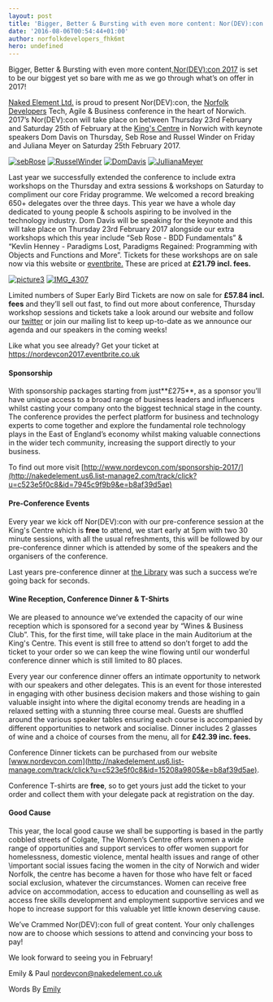 ```yaml
---
layout: post
title: 'Bigger, Better & Bursting with even more content: Nor(DEV):con 2017!'
date: '2016-08-06T00:54:44+01:00'
author: norfolkdevelopers_fhk6mt
hero: undefined
---
```




Bigger, Better & Bursting with even more content,[Nor(DEV):con 2017](http://nakedelement.us6.list-manage.com/track/click?u=c523e5f0c8&id=2e9137134a&e=b8af39d5ae) is set to be our biggest yet so bare with me as we go through what’s on offer in 2017!



[Naked Element Ltd.](http://nakedelement.us6.list-manage.com/track/click?u=c523e5f0c8&id=5f243ade84&e=b8af39d5ae) is proud to present Nor(DEV):con, the [Norfolk Developers](http://nakedelement.us6.list-manage.com/track/click?u=c523e5f0c8&id=6dd9b6ec44&e=b8af39d5ae) Tech, Agile & Business conference in the heart of Norwich. 2017’s Nor(DEV):con will take place on between Thursday 23rd February and Saturday 25th of February at the [King's Centre](http://nakedelement.us6.list-manage.com/track/click?u=c523e5f0c8&id=bfd15b193b&e=b8af39d5ae) in Norwich with keynote speakers Dom Davis on Thursday, Seb Rose and Russel Winder on Friday and Juliana Meyer on Saturday 25th February 2017.



[![sebRose](http://www.nordevcon.com/wp-content/uploads/2015/03/sebRose.jpg)](http://www.nordevcon.com/wp-content/uploads/2015/03/sebRose.jpg) [![RusselWinder](http://www.nordevcon.com/wp-content/uploads/2015/03/RusselWinder.jpg)](http://www.nordevcon.com/wp-content/uploads/2015/03/RusselWinder.jpg) [![DomDavis](http://www.nordevcon.com/wp-content/uploads/2015/03/DomDavis.jpg)](http://www.nordevcon.com/wp-content/uploads/2015/03/DomDavis.jpg) [![JullianaMeyer](http://www.nordevcon.com/wp-content/uploads/2016/08/JullianaMeyer-300x300.jpeg)](http://www.nordevcon.com/wp-content/uploads/2016/08/JullianaMeyer.jpeg)



Last year we successfully extended the conference to include extra workshops on the Thursday and extra sessions & workshops on Saturday to compliment our core Friday programme. We welcomed a record breaking 650+ delegates over the three days. This year we have a whole day dedicated to young people & schools aspiring to be involved in the technology industry. Dom Davis will be speaking for the keynote and this will take place on Thursday 23rd February 2017 alongside our extra workshops which this year include “Seb Rose - BDD Fundamentals” & “Kevlin Henney - Paradigms Lost, Paradigms Regained: Programming with Objects and Functions and More”. Tickets for these workshops are on sale now via this website or [eventbrite.](https://nordevcon2017.eventbrite.co.uk) These are priced at **£21.79 incl. fees.**





[![picture3](http://www.nordevcon.com/wp-content/uploads/2014/11/picture3-300x300.png)](http://www.nordevcon.com/wp-content/uploads/2014/11/picture3.png) [![IMG_4307](http://www.nordevcon.com/wp-content/uploads/2016/03/IMG_4307-300x200.jpg)](http://www.nordevcon.com/wp-content/uploads/2016/03/IMG_4307.jpg)

Limited numbers of Super Early Bird Tickets are now on sale for **£57.84 incl. fees** and they’ll sell out fast, to find out more about conference, Thursday workshop sessions and tickets take a look around our website and follow our [twitter](https://twitter.com/NorDevCon) or join our mailing list to keep up-to-date as we announce our agenda and our speakers in the coming weeks!

Like what you see already? Get your ticket at <https://nordevcon2017.eventbrite.co.uk>

#### **Sponsorship**

With sponsorship packages starting from just**£275**, as a sponsor you’ll have unique access to a broad range of business leaders and influencers whilst casting your company onto the biggest technical stage in the county. The conference provides the perfect platform for business and technology experts to come together and explore the fundamental role technology plays in the East of England’s economy whilst making valuable connections in the wider tech community, increasing the support directly to your business.

To find out more visit [http://www.nordevcon.com/sponsorship-2017/](http://nakedelement.us6.list-manage2.com/track/click?u=c523e5f0c8&id=7945c9f9b9&e=b8af39d5ae)

#### **Pre-Conference Events**

Every year we kick off Nor(DEV):con with our pre-conference session at the King's Centre which is **free** to attend, we start early at 5pm with two 30 minute sessions, with all the usual refreshments, this will be followed by our pre-conference dinner which is attended by some of the speakers and the organisers of the conference.

Last years pre-conference dinner at [the Library](http://nakedelement.us6.list-manage.com/track/click?u=c523e5f0c8&id=3b706d7d55&e=b8af39d5ae) was such a success we’re going back for seconds.



#### **Wine Reception, Conference Dinner & T-Shirts**

We are pleased to announce we’ve extended the capacity of our wine reception which is sponsored for a second year by “Wines & Business Club”. This, for the first time, will take place in the main Auditorium at the King's Centre. This event is still free to attend so don’t forget to add the ticket to your order so we can keep the wine flowing until our wonderful conference dinner which is still limited to 80 places.

Every year our conference dinner offers an intimate opportunity to network with our speakers and other delegates. This is an event for those interested in engaging with other business decision makers and those wishing to gain valuable insight into where the digital economy trends are heading in a relaxed setting with a stunning three course meal. Guests are shuffled around the various speaker tables ensuring each course is accompanied by different opportunities to network and socialise. Dinner includes 2 glasses of wine and a choice of courses from the menu, all for **£42.39 inc. fees.**

Conference Dinner tickets can be purchased from our website [www.nordevcon.com](http://nakedelement.us6.list-manage.com/track/click?u=c523e5f0c8&id=15208a9805&e=b8af39d5ae).



Conference T-shirts are **free**, so to get yours just add the ticket to your order and collect them with your delegate pack at registration on the day.

#### **Good Cause**

This year, the local good cause we shall be supporting is based in the partly cobbled streets of Colgate, The Women’s Centre offers women a wide range of opportunities and support services to offer women support for homelessness, domestic violence, mental health issues and range of other \\important social issues facing the women in the city of Norwich and wider Norfolk, the centre has become a haven for those who have felt or faced social exclusion, whatever the circumstances. Women can receive free advice on accommodation, access to education and counselling as well as access free skills development and employment supportive services and we hope to increase support for this valuable yet little known deserving cause.



We’ve Crammed Nor(DEV):con full of great content. Your only challenges now are to choose which sessions to attend and convincing your boss to pay!



We look forward to seeing you in February!



Emily & Paul [nordevcon@nakedelement.co.uk](mailto:nordevcon@nakedelement.co.uk)





Words By [Emily](https://twitter.com/EJSiameseDream)
